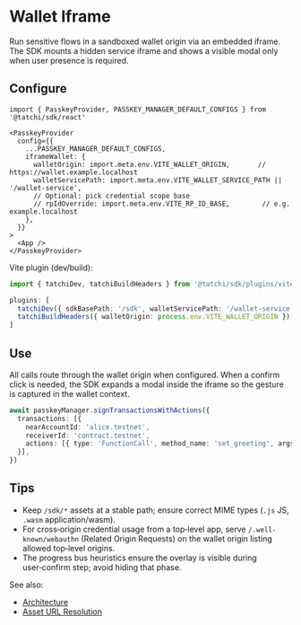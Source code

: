 # Wallet Iframe

Run sensitive flows in a sandboxed wallet origin via an embedded iframe. The SDK mounts a hidden service iframe and shows a visible modal only when user presence is required.

## Configure

```tsx
import { PasskeyProvider, PASSKEY_MANAGER_DEFAULT_CONFIGS } from '@tatchi/sdk/react'

<PasskeyProvider
  config={{
    ...PASSKEY_MANAGER_DEFAULT_CONFIGS,
    iframeWallet: {
      walletOrigin: import.meta.env.VITE_WALLET_ORIGIN,       // https://wallet.example.localhost
      walletServicePath: import.meta.env.VITE_WALLET_SERVICE_PATH || '/wallet-service',
      // Optional: pick credential scope base
      // rpIdOverride: import.meta.env.VITE_RP_ID_BASE,        // e.g. example.localhost
    },
  }}
>
  <App />
</PasskeyProvider>
```

Vite plugin (dev/build):

```ts
import { tatchiDev, tatchiBuildHeaders } from '@tatchi/sdk/plugins/vite'

plugins: [
  tatchiDev({ sdkBasePath: '/sdk', walletServicePath: '/wallet-service', walletOrigin: process.env.VITE_WALLET_ORIGIN }),
  tatchiBuildHeaders({ walletOrigin: process.env.VITE_WALLET_ORIGIN }),
]
```

## Use

All calls route through the wallet origin when configured. When a confirm click is needed, the SDK expands a modal inside the iframe so the gesture is captured in the wallet context.

```ts
await passkeyManager.signTransactionsWithActions({
  transactions: [{
    nearAccountId: 'alice.testnet',
    receiverId: 'contract.testnet',
    actions: [{ type: 'FunctionCall', method_name: 'set_greeting', args: '{"message":"hi"}', gas: '50000000000000', deposit: '0' }],
  }],
})
```

## Tips

- Keep `/sdk/*` assets at a stable path; ensure correct MIME types (`.js` JS, `.wasm` application/wasm).
- For cross‑origin credential usage from a top‑level app, serve `/.well-known/webauthn` (Related Origin Requests) on the wallet origin listing allowed top‑level origins.
- The progress bus heuristics ensure the overlay is visible during user‑confirm step; avoid hiding that phase.

See also:
- [Architecture](/concepts/wallet-iframe-architecture)
- [Asset URL Resolution](/guides/asset-url-resolution)
